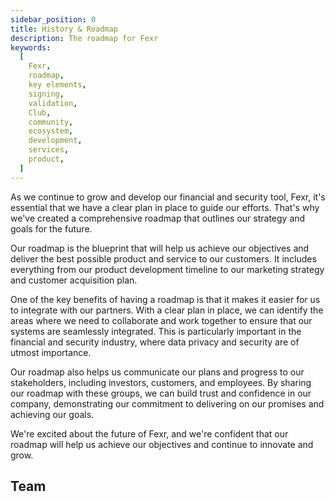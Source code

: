 ```yaml
---
sidebar_position: 0
title: History & Roadmap
description: The roadmap for Fexr
keywords:
  [
    Fexr,
    roadmap,
    key elements,
    signing,
    validation,
    Club,
    community,
    ecosystem,
    development,
    services,
    product,
  ]
---
```



As we continue to grow and develop our financial and security tool, Fexr, it's essential that we have a clear plan in place to guide our efforts. That's why we've created a comprehensive roadmap that outlines our strategy and goals for the future.

Our roadmap is the blueprint that will help us achieve our objectives and deliver the best possible product and service to our customers. It includes everything from our product development timeline to our marketing strategy and customer acquisition plan.

One of the key benefits of having a roadmap is that it makes it easier for us to integrate with our partners. With a clear plan in place, we can identify the areas where we need to collaborate and work together to ensure that our systems are seamlessly integrated. This is particularly important in the financial and security industry, where data privacy and security are of utmost importance.

Our roadmap also helps us communicate our plans and progress to our stakeholders, including investors, customers, and employees. By sharing our roadmap with these groups, we can build trust and confidence in our company, demonstrating our commitment to delivering on our promises and achieving our goals.

We're excited about the future of Fexr, and we're confident that our roadmap will help us achieve our objectives and continue to innovate and grow.

<Timeline />

## Team